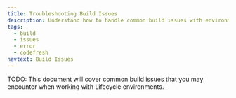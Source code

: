 ```yaml
---
title: Troubleshooting Build Issues
description: Understand how to handle common build issues with environments
tags:
  - build
  - issues
  - error
  - codefresh
navtext: Build Issues
---
```



<Callout type="info">
  TODO: This document will cover common build issues that you may encounter when
  working with Lifecycle environments.
</Callout>
